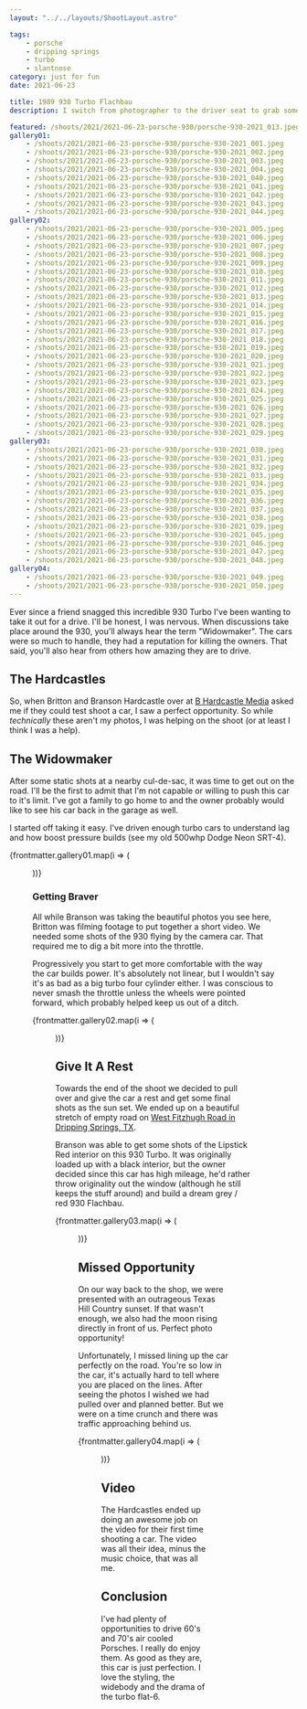 ```yaml
---
layout: "../../layouts/ShootLayout.astro"

tags:
    - porsche
    - dripping springs
    - turbo
    - slantnose
category: just for fun
date: 2021-06-23

title: 1989 930 Turbo Flachbau
description: I switch from photographer to the driver seat to grab some rolling shots of a Porsche 930 Turbo.

featured: /shoots/2021/2021-06-23-porsche-930/porsche-930-2021_013.jpeg
gallery01:
    - /shoots/2021/2021-06-23-porsche-930/porsche-930-2021_001.jpeg
    - /shoots/2021/2021-06-23-porsche-930/porsche-930-2021_002.jpeg
    - /shoots/2021/2021-06-23-porsche-930/porsche-930-2021_003.jpeg
    - /shoots/2021/2021-06-23-porsche-930/porsche-930-2021_004.jpeg
    - /shoots/2021/2021-06-23-porsche-930/porsche-930-2021_040.jpeg
    - /shoots/2021/2021-06-23-porsche-930/porsche-930-2021_041.jpeg
    - /shoots/2021/2021-06-23-porsche-930/porsche-930-2021_042.jpeg
    - /shoots/2021/2021-06-23-porsche-930/porsche-930-2021_043.jpeg
    - /shoots/2021/2021-06-23-porsche-930/porsche-930-2021_044.jpeg
gallery02:
    - /shoots/2021/2021-06-23-porsche-930/porsche-930-2021_005.jpeg
    - /shoots/2021/2021-06-23-porsche-930/porsche-930-2021_006.jpeg
    - /shoots/2021/2021-06-23-porsche-930/porsche-930-2021_007.jpeg
    - /shoots/2021/2021-06-23-porsche-930/porsche-930-2021_008.jpeg
    - /shoots/2021/2021-06-23-porsche-930/porsche-930-2021_009.jpeg
    - /shoots/2021/2021-06-23-porsche-930/porsche-930-2021_010.jpeg
    - /shoots/2021/2021-06-23-porsche-930/porsche-930-2021_011.jpeg
    - /shoots/2021/2021-06-23-porsche-930/porsche-930-2021_012.jpeg
    - /shoots/2021/2021-06-23-porsche-930/porsche-930-2021_013.jpeg
    - /shoots/2021/2021-06-23-porsche-930/porsche-930-2021_014.jpeg
    - /shoots/2021/2021-06-23-porsche-930/porsche-930-2021_015.jpeg
    - /shoots/2021/2021-06-23-porsche-930/porsche-930-2021_016.jpeg
    - /shoots/2021/2021-06-23-porsche-930/porsche-930-2021_017.jpeg
    - /shoots/2021/2021-06-23-porsche-930/porsche-930-2021_018.jpeg
    - /shoots/2021/2021-06-23-porsche-930/porsche-930-2021_019.jpeg
    - /shoots/2021/2021-06-23-porsche-930/porsche-930-2021_020.jpeg
    - /shoots/2021/2021-06-23-porsche-930/porsche-930-2021_021.jpeg
    - /shoots/2021/2021-06-23-porsche-930/porsche-930-2021_022.jpeg
    - /shoots/2021/2021-06-23-porsche-930/porsche-930-2021_023.jpeg
    - /shoots/2021/2021-06-23-porsche-930/porsche-930-2021_024.jpeg
    - /shoots/2021/2021-06-23-porsche-930/porsche-930-2021_025.jpeg
    - /shoots/2021/2021-06-23-porsche-930/porsche-930-2021_026.jpeg
    - /shoots/2021/2021-06-23-porsche-930/porsche-930-2021_027.jpeg
    - /shoots/2021/2021-06-23-porsche-930/porsche-930-2021_028.jpeg
    - /shoots/2021/2021-06-23-porsche-930/porsche-930-2021_029.jpeg
gallery03:
    - /shoots/2021/2021-06-23-porsche-930/porsche-930-2021_030.jpeg
    - /shoots/2021/2021-06-23-porsche-930/porsche-930-2021_031.jpeg
    - /shoots/2021/2021-06-23-porsche-930/porsche-930-2021_032.jpeg
    - /shoots/2021/2021-06-23-porsche-930/porsche-930-2021_033.jpeg
    - /shoots/2021/2021-06-23-porsche-930/porsche-930-2021_034.jpeg
    - /shoots/2021/2021-06-23-porsche-930/porsche-930-2021_035.jpeg
    - /shoots/2021/2021-06-23-porsche-930/porsche-930-2021_036.jpeg
    - /shoots/2021/2021-06-23-porsche-930/porsche-930-2021_037.jpeg
    - /shoots/2021/2021-06-23-porsche-930/porsche-930-2021_038.jpeg
    - /shoots/2021/2021-06-23-porsche-930/porsche-930-2021_039.jpeg
    - /shoots/2021/2021-06-23-porsche-930/porsche-930-2021_045.jpeg
    - /shoots/2021/2021-06-23-porsche-930/porsche-930-2021_046.jpeg
    - /shoots/2021/2021-06-23-porsche-930/porsche-930-2021_047.jpeg
    - /shoots/2021/2021-06-23-porsche-930/porsche-930-2021_048.jpeg
gallery04:
    - /shoots/2021/2021-06-23-porsche-930/porsche-930-2021_049.jpeg
    - /shoots/2021/2021-06-23-porsche-930/porsche-930-2021_050.jpeg
---
```



Ever since a friend snagged this incredible 930 Turbo I've been wanting to take it out for a drive. I'll be honest, I was nervous. When discussions take place around the 930, you'll always hear the term "Widowmaker". The cars were so much to handle, they had a reputation for killing the owners. That said, you'll also hear from others how amazing they are to drive.

## The Hardcastles

So, when Britton and Branson Hardcastle over at [B Hardcastle Media](https://www.bhardcastle.com/) asked me if they could test shoot a car, I saw a perfect opportunity. So while _technically_ these aren't my photos, I was helping on the shoot (or at least I think I was a help).

## The Widowmaker

After some static shots at a nearby cul-de-sac, it was time to get out on the road. I'll be the first to admit that I'm not capable or willing to push this car to it's limit. I've got a family to go home to and the owner probably would like to see his car back in the garage as well.

I started off taking it easy. I've driven enough turbo cars to understand lag and how boost pressure builds (see my old 500whp Dodge Neon SRT-4).

{frontmatter.gallery01.map(i => (<Figure src={i} />))}

### Getting Braver

All while Branson was taking the beautiful photos you see here, Britton was filming footage to put together a short video. We needed some shots of the 930 flying by the camera car. That required me to dig a bit more into the throttle.

Progressively you start to get more comfortable with the way the car builds power. It's absolutely not linear, but I wouldn't say it's as bad as a big turbo four cylinder either. I was conscious to never smash the throttle unless the wheels were pointed forward, which probably helped keep us out of a ditch.

{frontmatter.gallery02.map(i => (<Figure src={i} />))}

## Give It A Rest

Towards the end of the shoot we decided to pull over and give the car a rest and get some final shots as the sun set. We ended up on a beautiful stretch of empty road on [West Fitzhugh Road in Dripping Springs, TX](https://goo.gl/maps/tA78JHiVg4dXSwHp8).

Branson was able to get some shots of the Lipstick Red interior on this 930 Turbo. It was originally loaded up with a black interior, but the owner decided since this car has high mileage, he'd rather throw originality out the window (although he still keeps the stuff around) and build a dream grey / red 930 Flachbau.

{frontmatter.gallery03.map(i => (<Figure src={i} />))}

## Missed Opportunity

On our way back to the shop, we were presented with an outrageous Texas Hill Country sunset. If that wasn't enough, we also had the moon rising directly in front of us. Perfect photo opportunity!

Unfortunately, I missed lining up the car perfectly on the road. You're so low in the car, it's actually hard to tell where you are placed on the lines. After seeing the photos I wished we had pulled over and planned better. But we were on a time crunch and there was traffic approaching behind us.

{frontmatter.gallery04.map(i => (<Figure src={i} />))}

## Video

The Hardcastles ended up doing an awesome job on the video for their first time shooting a car. The video was all their idea, minus the music choice, that was all me.

## Conclusion

I've had plenty of opportunities to drive 60's and 70's air cooled Porsches. I really do enjoy them. As good as they are, this car is just perfection. I love the styling, the widebody and the drama of the turbo flat-6.
